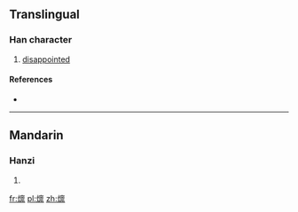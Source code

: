 {{also|燣}}
==Translingual==

===Han character===
{{Han char|rn=86|rad=火|as=13|sn=17|four=|canj=火卜田火 (FYWF)}}

# [[disappointed]]

====References====
* {{Han ref|kx=0685.201|hdz=32241.111|uh=71F7|ud=29175}}

----

==Mandarin==

===Hanzi===
{{cmn-hanzi|pin=[[lán]] ([[lan2]])|wg=lan<sup>2</sup>}}

# {{defn|Mandarin|sort=火13}}

[[fr:燷]]
[[pl:燷]]
[[zh:燷]]
